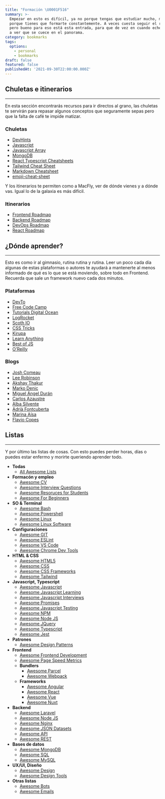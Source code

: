 ```yaml
---
title: "Formación \U0001F516"
summary: >-
  Empezar en esto es difícil, ya no porque tengas que estudiar mucho, más bien
  porque tienes que formarte constantemente. A veces cuesta seguir el ritmo,
  pero bueno para eso está esta entrada, para que de vez en cuando eches un ojo
  a ver que se cuece en el panorama.
category: bookmarks
tags:
  options:
    - personal
    - bookmarks
draft: false
featured: false
publishedAt: '2021-09-30T22:00:00.000Z'
---
```


## Chuletas e itinerarios

***

En esta sección encontrarás recursos para ir directos al grano, las chuletas te servirán para repasar algunos conceptos que seguramente sepas pero que la falta de café te impide matizar.

### Chuletas

* [DevHints](https://devhints.io/ "")
* [Javascript](/blog/chuletas/javascript "")
* [Javascript Array](/blog/chuletas/javascript-array "")
* [MongoDB](/blog/chuletas/mongo "")
* [React Typescript Cheatsheets](https://react-typescript-cheatsheet.netlify.app/ "")
* [Tailwind Cheat Sheet](https://nerdcave.com/tailwind-cheat-sheet "")
* [Markdown Cheatsheet](https://github.com/adam-p/markdown-here/wiki/Markdown-Cheatsheet "")
* [emoji-cheat-sheet](https://github.com/ikatyang/emoji-cheat-sheet "")

Y los itinerarios te permiten como a MacFly, ver de dónde vienes y a dónde vas. Igual lo de la galaxia es más difícil.

### Itinerarios

* [Frontend Roadmap](https://roadmap.sh/frontend "")
* [Backend Roadmap](https://roadmap.sh/backend "")
* [DevOps Roadmap](https://roadmap.sh/devops "")
* [React Roadmap](https://roadmap.sh/react "")

## ¿Dónde aprender?

***

Esto es como ir al gimnasio, rutina rutina y rutina. Leer un poco cada día algunas de estas plataformas o autores te ayudará a mantenerte al menos informado de qué es lo que se está moviendo, sobre todo en Frontend. Recuerda que sale un framework nuevo cada dos minutos.

### Plataformas

* [DevTo](https://dev.to/ "")
* [Free Code Camp](https://www.freecodecamp.org/news/tag/web-development/ "")
* [Tutorials Digital Ocean](https://www.digitalocean.com/community/tutorials "")
* [LogRocket](https://blog.logrocket.com/ "")
* [Scoth IO](https://scotch.io/ "")
* [CSS Tricks](https://css-tricks.com/ "")
* [Kirupa](https://www.kirupa.com/ "")
* [Learn Anything](https://learn-anything.xyz/ "")
* [Best of JS](https://bestofjs.org/ "")
* [O’Reilly](https://learning.oreilly.com/home/ "")

### Blogs

* [Josh Comeau](https://www.joshwcomeau.com/ "")
* [Lee Robinson](https://leerob.io/blog "")
* [Akshay Thakur](https://www.akshay.rocks/ "")
* [Marko Denic](https://markodenic.com/blog/ "")
* [Miguel Ángel Durán](https://midu.dev/ "")
* [Carlos Azaustre](https://carlosazaustre.es/ "")
* [Alba Silvente](https://www.dawntraoz.com/ "")
* [Adrià Fontcuberta](https://afontcu.dev/ "")
* [Marina Aísa](https://marinaaisa.com/es/ "")
* [Flavio Copes](https://flaviocopes.com/ "")

## Listas

***

Y por último las listas de cosas. Con esto puedes perder horas, días o puedes estar enfermo y morirte queriendo aprender todo.

* **Todas**
  * [All Awesome Lists](https://github.com/sindresorhus/awesome "")
* **Formacón y empleo**
  * [Awesome CV](https://github.com/posquit0/Awesome-CV "")
  * [Awesome Interview Questions](https://github.com/MaximAbramchuck/awesome-interview-questions "")
  * [Awesome Resoruces for Students](https://github.com/dipakkr/A-to-Z-Resources-for-Students "")
  * [Awesome For Beginners](https://github.com/MunGell/awesome-for-beginners "")
* **SO & Terminal**
  * [Awesome Bash](https://github.com/awesome-lists/awesome-bash "")
  * [Awesome Powershell](https://github.com/janikvonrotz/awesome-powershell "")
  * [Awesome Linux](https://github.com/aleksandar-todorovic/awesome-linux "")
  * [Awesome Linux Software](https://github.com/luong-komorebi/Awesome-Linux-Software "")
* **Configuraciones**
  * [Awesome GIT](https://github.com/dictcp/awesome-git "")
  * [Awesome ESLint](https://github.com/dustinspecker/awesome-eslint "")
  * [Awesome VS Code](https://github.com/viatsko/awesome-vscode "")
  * [Awesome Chrome Dev Tools](https://github.com/ChromeDevTools/awesome-chrome-devtools "")
* **HTML & CSS**
  * [Awesome HTML5](https://github.com/diegocard/awesome-html5 "")
  * [Awesome CSS](https://github.com/awesome-css-group/awesome-css "")
  * [Awesome CSS Frameworks](https://github.com/troxler/awesome-css-frameworks "")
  * [Awesome Tailwind](https://github.com/aniftyco/awesome-tailwindcss "")
* **Javascript, Typescript**
  * [Awesome Javascript](https://github.com/sorrycc/awesome-javascript "")
  * [Awesome Javascript Learning](https://github.com/micromata/awesome-javascript-learning "")
  * [Awesome Javascript Interviews](https://github.com/rohan-paul/Awesome-JavaScript-Interviews "")
  * [Awesome Promises](https://github.com/wbinnssmith/awesome-promises "")
  * [Awesome Javascript Testing](https://github.com/MarcL/awesome-javascript-testing "")
  * [Awesome NPM](https://github.com/sindresorhus/awesome-npm "")
  * [Awesome Node JS](https://github.com/sindresorhus/awesome-nodejs "")
  * [Awesome JQuery](https://github.com/petk/awesome-jquery "")
  * [Awesome Typescript](https://github.com/dzharii/awesome-typescript "")
  * [Awesome Jest](https://github.com/jest-community/awesome-jest "")
* **Patrones**
  * [Awesome Design Patterns](https://github.com/DovAmir/awesome-design-patterns "")
* **Frontend**
  * [Awesome Frontend Development](https://github.com/dypsilon/frontend-dev-bookmarks "")
  * [Awesome Page Speed Metrics](https://github.com/csabapalfi/awesome-pagespeed-metrics "")
  * **Bundlers**
    * [Awesome Parcel](https://github.com/parcel-bundler/awesome-parcel "")
    * [Awesome Webpack](https://github.com/webpack-contrib/awesome-webpack "")
  * **Frameworks**
    * [Awesome Angular](https://github.com/PatrickJS/awesome-angular "")
    * [Awesome React](https://github.com/enaqx/awesome-react "")
    * [Awesome Vue](https://github.com/vuejs/awesome-vue "")
    * [Awesome Nuxt](https://github.com/nuxt-community/awesome-nuxt "")
* **Backend**
  * [Awesome Laravel](https://github.com/chiraggude/awesome-laravel "")
  * [Awesome Node JS](https://github.com/sindresorhus/awesome-nodejs "")
  * [Awesome Nginx](https://github.com/fcambus/nginx-resources "")
  * [Awesome JSON Datasets](https://github.com/jdorfman/awesome-json-datasets "")
  * [Awesome API](https://github.com/TonnyL/Awesome_APIs "")
  * [Awesome REST](https://github.com/marmelab/awesome-rest "")
* **Bases de datos**
  * [Awesome MongoDB](https://github.com/ramnes/awesome-mongodb "")
  * [Awesome SQL](https://github.com/danhuss/awesome-sql "")
  * [Awesome MySQL](https://github.com/shlomi-noach/awesome-mysql "")
* **UX/UI, Diseño**
  * [Awesome Design](https://github.com/gztchan/awesome-design "")
  * [Awesome Design Tools](https://github.com/goabstract/Awesome-Design-Tools "")
* **Otras listas**
  * [Awesome Bots](https://github.com/invocable/awesome-bots "")
  * [Awesome Emails](https://github.com/jonathandion/awesome-emails "")

